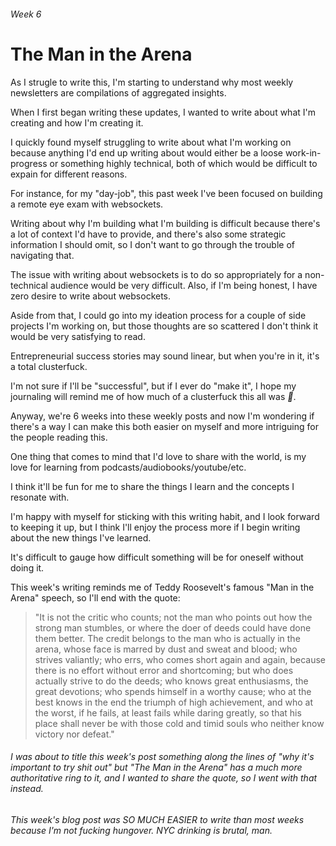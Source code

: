 ###### Week 6

# The Man in the Arena

As I strugle to write this, I'm starting to understand why most weekly newsletters are compilations of aggregated insights.

When I first began writing these updates, I wanted to write about what I'm creating and how I'm creating it.

I quickly found myself struggling to write about what I'm working on because anything I'd end up writing about would either be a loose work-in-progress or something highly technical, both of which would be difficult to expain for different reasons.

For instance, for my "day-job", this past week I've been focused on building a remote eye exam with websockets.

Writing about why I'm building what I'm building is difficult because there's a lot of context I'd have to provide, and there's also some strategic information I should omit, so I don't want to go through the trouble of navigating that.

The issue with writing about websockets is to do so appropriately for a non-technical audience would be very difficult. Also, if I'm being honest, I have zero desire to write about websockets.

Aside from that, I could go into my ideation process for a couple of side projects I'm working on, but those thoughts are so scattered I don't think it would be very satisfying to read.

Entrepreneurial success stories may sound linear, but when you're in it, it's a total clusterfuck.

I'm not sure if I'll be "successful", but if I ever do "make it", I hope my journaling will remind me of how much of a clusterfuck this all was _🥳_.

Anyway, we're 6 weeks into these weekly posts and now I'm wondering if there's a way I can make this both easier on myself and more intriguing for the people reading this.

One thing that comes to mind that I'd love to share with the world, is my love for learning from podcasts/audiobooks/youtube/etc.

I think it'll be fun for me to share the things I learn and the concepts I resonate with.

I'm happy with myself for sticking with this writing habit, and I look forward to keeping it up, but I think I'll enjoy the process more if I begin writing about the new things I've learned.

It's difficult to gauge how difficult something will be for oneself without doing it.

This week's writing reminds me of Teddy Roosevelt's famous "Man in the Arena" speech, so I'll end with the quote:

> "It is not the critic who counts; not the man who points out how the strong man stumbles, or where the doer of deeds could have done them better. The credit belongs to the man who is actually in the arena, whose face is marred by dust and sweat and blood; who strives valiantly; who errs, who comes short again and again, because there is no effort without error and shortcoming; but who does actually strive to do the deeds; who knows great enthusiasms, the great devotions; who spends himself in a worthy cause; who at the best knows in the end the triumph of high achievement, and who at the worst, if he fails, at least fails while daring greatly, so that his place shall never be with those cold and timid souls who neither know victory nor defeat."

###### I was about to title this week's post something along the lines of "why it's important to try shit out" but "The Man in the Arena" has a much more authoritative ring to it, and I wanted to share the quote, so I went with that instead.

###### This week's blog post was SO MUCH EASIER to write than most weeks because I'm not fucking hungover. NYC drinking is brutal, man.
